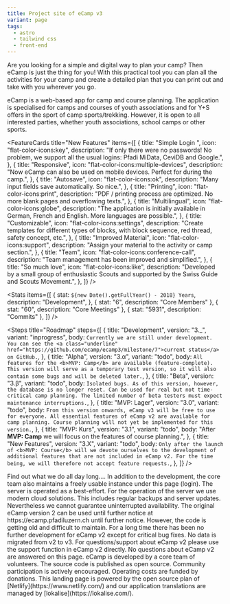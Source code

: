 ```yaml
---
title: Project site of eCamp v3
variant: page
tags:
  - astro
  - tailwind css
  - front-end
---
```



<HeroBanner
  title="eCamp"
  description="Digital camp planning for everyone"
  primary="Try the alpha"
  secondary="Contribute"
/>

<ProseSection>
  <p>
    Are you looking for a simple and digital way to plan your camp? Then
    eCamp is just the thing for you! With this practical tool you can plan all
    the activities for your camp and create a detailed plan that you can print
    out and take with you wherever you go.
  </p>
  <p>
    eCamp is a web-based app for camp and course planning. The application is
    specialised for camps and courses of youth associations and for Y+S offers
    in the sport of camp sports/trekking. However, it is open to all interested
    parties, whether youth associations, school camps or other sports.
  </p>
</ProseSection>

<FeatureCards
  title="New Features"
  items={[
    {
      title: "Simple Login ",
      icon: "flat-color-icons:key",
      description:
        "If only there were no passwords! No problem, we support all the usual logins: Pfadi MiData, CeviDB and Google.",
    },
    {
      title: "Responsive",
      icon: "flat-color-icons:multiple-devices",
      description:
        "Now eCamp can also be used on mobile devices. Perfect for during the camp.",
    },
    {
      title: "Autosave",
      icon: "flat-color-icons:ok",
      description: "Many input fields save automatically. So nice.",
    },
    {
      title: "Printing",
      icon: "flat-color-icons:print",
      description:
        "PDF / printing process are optimized. No more blank pages and overflowing texts.",
    },
    {
      title: "Multilingual",
      icon: "flat-color-icons:globe",
      description:
        "The application is initially available in German, French and English. More languages are possible.",
    },
    {
      title: "Customizable",
      icon: "flat-color-icons:settings",
      description:
        "Create templates for different types of blocks, with block sequence, red thread, safety concept, etc.",
    },
    {
      title: "Improved Material",
      icon: "flat-color-icons:support",
      description: "Assign your material to the activity or camp section.",
    },
    {
      title: "Team",
      icon: "flat-color-icons:conference-call",
      description: "Team management has been improved and simplified.",
    },
    {
      title: "So much love",
      icon: "flat-color-icons:like",
      description:
        "Developed by a small group of enthusiastic Scouts and supported by the Swiss Guide and Scouts Movement.",
    },
  ]}
/>

<Stats
  items={[
    {
      stat: `${new Date().getFullYear() - 2018} Years`,
      description: "Development",
    },
    { stat: "6", description: "Core Members" },
    { stat: "60", description: "Core Meetings" },
    { stat: "5931", description: "Commits" },
  ]}
/>

<Steps
  title="Roadmap"
  steps={[
    {
      title: "Development",
      version: "3._",
      variant: "inprogress",
      body: `Currently we are still under development. You can see the <a class="underline" href="https://github.com/ecamp/ecamp3/milestone/7">current status</a> on GitHub.`,
    },
    {
      title: "Alpha",
      version: "3.α",
      variant: "todo",
      body: `All features for the <b>MVP: Camp</b> are available (feature-complete).
      This version will serve as a temporary test version, so it will also contain some bugs and will be deleted later.`,
    },
    {
      title: "Beta",
      version: "3.β",
      variant: "todo",
      body: `Isolated bugs. As of this version, however, the database is no longer reset.
        Can be used for real but not time-critical camp planning.
        The limited number of beta testers must expect maintenance interruptions.`,
    },
    {
      title: "MVP: Lager",
      version: "3.0",
      variant: "todo",
      body: `From this version onwards, eCamp v3 will be free to use for everyone.
      All essential features of eCamp v2 are available for camp planning. Course planning will not yet be implemented for this version.`,
    },
    {
      title: "MVP: Kurs",
      version: "3.1",
      variant: "todo",
      body: "After <b>MVP: Camp</b> we will focus on the features of course planning.",
    },
    {
      title: "New Features",
      version: "3.X",
      variant: "todo",
      body: `Only after the launch of <b>MVP: Course</b> will we devote ourselves to the development of additional features that are not included in eCamp v2.
       For the time being, we will therefore not accept feature requests.`,
    },
  ]}
/>

<HighlightedPosts title="Blog">
  Find out what we do all day long....
</HighlightedPosts>

<FaqSection title="Questions & Answers">
  <FaqItem question="How secure is my data at eCamp?">
    In addition to the development, the core team also maintains a freely usable
    instance under this page (login). The server is operated as a best-effort. For
    the operation of the server we use modern cloud solutions.
    This includes regular backups and server updates. Nevertheless we cannot
    guarantee uninterrupted availability.
  </FaqItem>
  <FaqItem question="What will happen to eCamp v2?">
    The original eCamp version 2 can be used until further notice at
    https://ecamp.pfadiluzern.ch until further notice. However, the code is
    getting old and difficult to maintain. For a long time there has been no further
    development for eCamp v2 except for critical bug fixes. No data
    is migrated from v2 to v3.
  </FaqItem>
  <FaqItem question="I have a question about eCamp v2">
    For questions/support about eCamp v2 please use the support function in
    eCamp v2 directly. No questions about eCamp v2 are answered on
    this page.
  </FaqItem>
  <FaqItem question="Who is behind eCamp?">
    eCamp is developed by a core team of volunteers. The source code is published as
    open source. Community participation is actively encouraged.
  </FaqItem>
  <FaqItem question="Does anybody support you financially?">
    Operating costs are funded by donations. This landing page is powered by the
    open source plan of [Netlify](https://www.netlify.com/) and our application
    translations are managed by [lokalise](https://lokalise.com/).
  </FaqItem>
</FaqSection>
